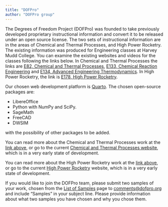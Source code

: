 ```yaml
---
title: "DOFPro"
author: "DOFPro group"
---
```


The Degrees of Freedom Project (DOFPro) was founded to take previously developed proprietary instructional information and convert it to be released under an open source license. The two sets of instructional information are in the areas of Chemical and Thermal Processes, and High Power Rocketry. The existing information was produced for Engineering classes at Harvey Mudd College. You can examine the existing websites and videos for the classes following the links below. In Chemical and Thermal Processes the links are [E82, Chemical and Thermal Processes](https://pages.hmc.edu/spjut/E82/index.md.html), [E133, Chemical Reaction Engineering](https://pages.hmc.edu/spjut/E133/index.md.html) and [E134, Advanced Engineering Thermodynamics](https://pages.hmc.edu/spjut/E134/index.md.html). In High Power Rocketry, the link is [E178, High Power Rocketry](https://pages.hmc.edu/spjut/AdvRoc/index.md.html).

Our chosen web development platform is [Quarto](https://quarto.org/). The chosen open-source packages are:

  * LibereOffice
  * Python with NumPy and SciPy.
  * SageMath
  * FreeCAD
  * DWSIM

with the possibility of other packages to be added.

You can read more about the Chemical and Thermal Processes work at the [link above](ChemE.qmd), or go to the current [Chemical and Thermal Processes website](https://dofpro.org/CTP/), which is in a very early state of development.

You can read more about the High Power Rocketry work at the [link above](Rocketry.qmd), or go to the current [High Power Rocketry](https://dofpro.org/RCK/) website, which is in a very early state of development.

If you would like to join the DOFPro team, please submit two samples of your work, chosen from the [List of Samples](samples.qmd) page to [comments\@dofpro.org](mailto:comments\@dofpro.org?subject="Samples") and include "Samples" in your subject line. Please provide information about what two samples you have chosen and why you chose them.
